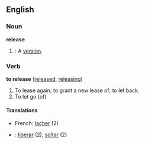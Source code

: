 ==English==

===Noun===
'''release'''
#{{cattag|software}}: A [[version]].

===Verb===
'''to release'''  ([[released]], [[releasing]])
#To lease again; to grant a new lease of; to let back.
#To let go (of)

====Translations====
*French: [[lacher]] (2)
*{{es}}: [[liberar]] (2), [[soltar]] (2)